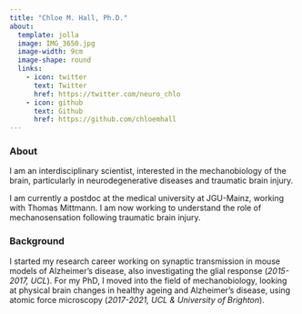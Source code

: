 ```yaml
---
title: "Chloe M. Hall, Ph.D."
about:
  template: jolla
  image: IMG_3650.jpg
  image-width: 9cm
  image-shape: round
  links:
    - icon: twitter
      text: Twitter
      href: https://twitter.com/neuro_chlo
    - icon: github
      text: Github
      href: https://github.com/chloemhall
---
```


### About 

I am an interdisciplinary scientist, interested in the mechanobiology of the brain, particularly in neurodegenerative diseases and traumatic brain injury.

I am currently a postdoc at the medical university at JGU-Mainz, working with Thomas Mittmann. I am now working to understand the role of mechanosensation following traumatic brain injury.

### Background

I started my research career working on synaptic transmission in mouse models of Alzheimer's disease, also investigating the glial response (*2015-2017, UCL*). For my PhD, I moved into the field of mechanobiology, looking at physical brain changes in healthy ageing and Alzheimer's disease, using atomic force microscopy (*2017-2021, UCL & University of Brighton*).
